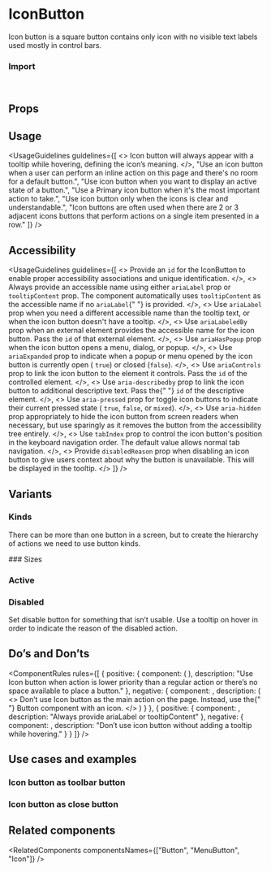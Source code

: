 
<Meta of={IconButtonStories} />

# IconButton

Icon button is a square button contains only icon with no visible text labels used mostly in control bars.

<Canvas of={IconButtonStories.Overview} />

### Import

```js
import { IconButton } from "@vibe/core";
```

## Props

<PropsTable />

## Usage

<UsageGuidelines
  guidelines={[
    <>
      Icon button will always appear with a <StorybookLink page="Components/Tooltip">tooltip</StorybookLink> while
      hovering, defining the icon’s meaning.
    </>,
    "Use an icon button when a user can perform an inline action on this page and there's no room for a default button.",
    "Use icon button when you want to display an active state of a button.",
    "Use a Primary icon button when it's the most important action to take.",
    "Use icon button only when the icons is clear and understandable.",
    "Icon buttons are often used when there are 2 or 3 adjacent icons buttons that perform actions on a single item presented in a row."
  ]}
/>

<TipCheckYourself />

## Accessibility

<UsageGuidelines
  guidelines={[
    <>
      Provide an <code>id</code> for the IconButton to enable proper accessibility associations and unique
      identification.
    </>,
    <>
      Always provide an accessible name using either <code>ariaLabel</code> prop or <code>tooltipContent</code> prop.
      The component automatically uses <code>tooltipContent</code> as the accessible name if no <code>ariaLabel</code>{" "}
      is provided.
    </>,
    <>
      Use <code>ariaLabel</code> prop when you need a different accessible name than the tooltip text, or when the icon
      button doesn't have a tooltip.
    </>,
    <>
      Use <code>ariaLabeledBy</code> prop when an external element provides the accessible name for the icon button.
      Pass the <code>id</code> of that external element.
    </>,
    <>
      Use <code>ariaHasPopup</code> prop when the icon button opens a menu, dialog, or popup.
    </>,
    <>
      Use <code>ariaExpanded</code> prop to indicate when a popup or menu opened by the icon button is currently open (
      <code>true</code>) or closed (<code>false</code>).
    </>,
    <>
      Use <code>ariaControls</code> prop to link the icon button to the element it controls. Pass the <code>id</code> of
      the controlled element.
    </>,
    <>
      Use <code>aria-describedby</code> prop to link the icon button to additional descriptive text. Pass the{" "}
      <code>id</code> of the descriptive element.
    </>,
    <>
      Use <code>aria-pressed</code> prop for toggle icon buttons to indicate their current pressed state (
      <code>true</code>, <code>false</code>, or <code>mixed</code>).
    </>,
    <>
      Use <code>aria-hidden</code> prop appropriately to hide the icon button from screen readers when necessary, but
      use sparingly as it removes the button from the accessibility tree entirely.
    </>,
    <>
      Use <code>tabIndex</code> prop to control the icon button's position in the keyboard navigation order. The default
      value allows normal tab navigation.
    </>,
    <>
      Provide <code>disabledReason</code> prop when disabling an icon button to give users context about why the button
      is unavailable. This will be displayed in the tooltip.
    </>
  ]}
/>

## Variants

### Kinds

There can be more than one button in a screen, but to create the hierarchy of actions we need to use button kinds.

<Canvas of={IconButtonStories.Kinds} />

<TipMenuButton />
### Sizes

<Canvas of={IconButtonStories.Sizes} />

### Active

<Canvas of={IconButtonStories.Active} />

### Disabled

Set disable button for something that isn’t usable. Use a tooltip on hover in order to indicate the reason of the disabled action.

<Canvas of={IconButtonStories.Disabled} />

## Do’s and Don’ts

<ComponentRules
  rules={[
    {
      positive: {
        component: (
          <DialogContentContainer>
            <IconButton icon={Pin} ariaLabel="Pin to top" />
            <IconButton icon={Show} ariaLabel="Show all" />
            <IconButton icon={HighlightColorBucket} ariaLabel="Show color" />
            <IconButton icon={Broom} ariaLabel="Clear style" />
          </DialogContentContainer>
        ),
        description:
          "Use Icon button when action is lower priority than a regular action or there’s no space available to place a button."
      },
      negative: {
        component: <IconButton icon={Add} kind="primary" ariaLabel="Add item" />,
        description: (
          <>
            Don’t use Icon button as the main action on the page. Instead, use the{" "}
            <StorybookLink page="Components/Button">Button component</StorybookLink> with an icon.
          </>
        )
      }
    },
    {
      positive: {
        component: <IconButton icon={Bolt} ariaLabel="Quick Search" />,
        description: "Always provide ariaLabel or tooltipContent"
      },
      negative: {
        component: <IconButton icon={Bolt} />,
        description: "Don’t use icon button without adding a tooltip while hovering."
      }
    }
  ]}
/>

## Use cases and examples

### Icon button as toolbar button

<Canvas of={IconButtonStories.IconButtonAsToolbarButton} />

### Icon button as close button

<Canvas of={IconButtonStories.IconButtonAsCloseButton} />

## Related components

<RelatedComponents componentsNames={["Button", "MenuButton", "Icon"]} />
